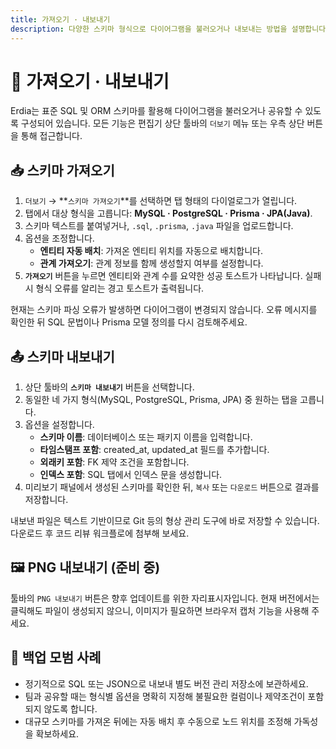 ```yaml
---
title: 가져오기 · 내보내기
description: 다양한 스키마 형식으로 다이어그램을 불러오거나 내보내는 방법을 설명합니다
---
```



# 🔄 가져오기 · 내보내기

Erdia는 표준 SQL 및 ORM 스키마를 활용해 다이어그램을 불러오거나 공유할 수 있도록 구성되어 있습니다. 모든 기능은 편집기 상단 툴바의 `더보기` 메뉴 또는 우측 상단 버튼을 통해 접근합니다.

## 📥 스키마 가져오기

1. `더보기` → **`스키마 가져오기`**를 선택하면 탭 형태의 다이얼로그가 열립니다.
2. 탭에서 대상 형식을 고릅니다: **MySQL · PostgreSQL · Prisma · JPA(Java)**.
3. 스키마 텍스트를 붙여넣거나, `.sql`, `.prisma`, `.java` 파일을 업로드합니다.
4. 옵션을 조정합니다.
   - **엔티티 자동 배치**: 가져온 엔티티 위치를 자동으로 배치합니다.
   - **관계 가져오기**: 관계 정보를 함께 생성할지 여부를 설정합니다.
5. **`가져오기`** 버튼을 누르면 엔티티와 관계 수를 요약한 성공 토스트가 나타납니다. 실패 시 형식 오류를 알리는 경고 토스트가 출력됩니다.

<Callout type="warning">
현재는 스키마 파싱 오류가 발생하면 다이어그램이 변경되지 않습니다. 오류 메시지를 확인한 뒤 SQL 문법이나 Prisma 모델 정의를 다시 검토해주세요.
</Callout>

## 📤 스키마 내보내기

1. 상단 툴바의 **`스키마 내보내기`** 버튼을 선택합니다.
2. 동일한 네 가지 형식(MySQL, PostgreSQL, Prisma, JPA) 중 원하는 탭을 고릅니다.
3. 옵션을 설정합니다.
   - **스키마 이름**: 데이터베이스 또는 패키지 이름을 입력합니다.
   - **타임스탬프 포함**: created_at, updated_at 필드를 추가합니다.
   - **외래키 포함**: FK 제약 조건을 포함합니다.
   - **인덱스 포함**: SQL 탭에서 인덱스 문을 생성합니다.
4. 미리보기 패널에서 생성된 스키마를 확인한 뒤, `복사` 또는 `다운로드` 버튼으로 결과를 저장합니다.

<Callout type="info">
내보낸 파일은 텍스트 기반이므로 Git 등의 형상 관리 도구에 바로 저장할 수 있습니다. 다운로드 후 코드 리뷰 워크플로에 첨부해 보세요.
</Callout>

## 🖼️ PNG 내보내기 (준비 중)

툴바의 `PNG 내보내기` 버튼은 향후 업데이트를 위한 자리표시자입니다. 현재 버전에서는 클릭해도 파일이 생성되지 않으니, 이미지가 필요하면 브라우저 캡처 기능을 사용해 주세요.

## 💾 백업 모범 사례

- 정기적으로 SQL 또는 JSON으로 내보내 별도 버전 관리 저장소에 보관하세요.
- 팀과 공유할 때는 형식별 옵션을 명확히 지정해 불필요한 컬럼이나 제약조건이 포함되지 않도록 합니다.
- 대규모 스키마를 가져온 뒤에는 자동 배치 후 수동으로 노드 위치를 조정해 가독성을 확보하세요.
